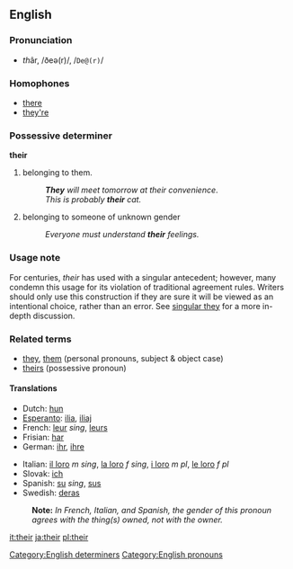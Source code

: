 ==English==

===Pronunciation===
*<i>th</i>âr, /ðeə(r)/, /<tt>De@(r)</tt>/

===Homophones===
*[[there]]
*[[they're]]

===Possessive determiner===
'''their'''
# belonging to them.
#:'''''They''' will meet tomorrow at their convenience''. 
#:''This is probably '''their''' cat.'' 
# belonging to someone of unknown gender
#:''Everyone must understand '''their''' feelings.''

===Usage note===
For centuries, ''their'' has used with a singular antecedent; however, many condemn this usage for its violation of traditional agreement rules.  Writers should only use this construction if they are sure it will be viewed as an intentional choice, rather than an error.  See [[w:Singular_they|singular they]] for a more in-depth discussion.

===Related terms===
*[[they]], [[them]] (personal pronouns, subject & object case)
*[[theirs]] (possessive pronoun)

====Translations====
{{top}}
*Dutch: [[hun]]
*[[Esperanto]]: [[ilia]], [[iliaj]]
*French: [[leur]] ''sing'', [[leurs]] {{p}}
*Frisian: [[har]]
*German: [[ihr]], [[ihre]]
{{mid}}
*Italian: [[il loro]] ''m sing'', [[la loro]] ''f sing'', [[i loro]] ''m pl'', [[le loro]] ''f pl''
*Slovak: [[ich#Slovak|ich]]
*Spanish: [[su]] ''sing'', [[sus]] {{p}}
*Swedish: [[deras]]
{{bottom}}
:'''Note:''' ''In French, Italian, and Spanish, the gender of this pronoun agrees with the thing(s) owned, not with the owner.''

[[Category:English determiners]]
[[Category:English pronouns]]

[[it:their]]
[[ja:their]]
[[pl:their]]